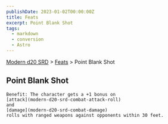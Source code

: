 ```yaml
---
publishDate: 2023-01-02T00:00:00Z
title: Feats
excerpt: Point Blank Shot
tags:
  - markdown
  - conversion
  - Astro
---
```


[Modern d20 SRD](/#modernD20) > [Feats](modern-d20-srd-feats-index) > Point Blank Shot

## Point Blank Shot




    Benefit: The character gets a +1 bonus on
    [attack](modern-d20-srd-combat-attack-roll)
    and
    [damage](modern-d20-srd-combat-damage)
    rolls with ranged weapons against opponents within 30 feet.
